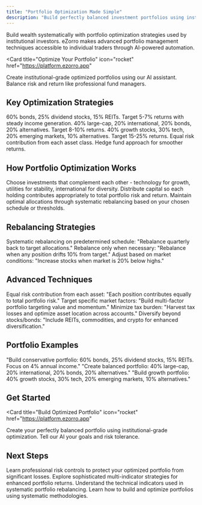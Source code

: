 ```yaml
---
title: "Portfolio Optimization Made Simple"
description: "Build perfectly balanced investment portfolios using institutional-grade optimization strategies. Maximize returns while minimizing risk automatically."
---
```


Build wealth systematically with portfolio optimization strategies used by institutional investors. eZorro makes advanced portfolio management techniques accessible to individual traders through AI-powered automation.

<Card
  title="Optimize Your Portfolio"
  icon="rocket"
  href="https://platform.ezorro.app"
>
  Create institutional-grade optimized portfolios using our AI assistant. Balance risk and return like professional fund managers.
</Card>

## Key Optimization Strategies

<CardGroup cols={2}>
  <Card title="Conservative Income" icon="coins">
    60% bonds, 25% dividend stocks, 15% REITs. Target 5-7% returns with steady income generation.
  </Card>
  
  <Card title="Balanced Growth" icon="chart-line">
    40% large-cap, 20% international, 20% bonds, 20% alternatives. Target 8-10% returns.
  </Card>
  
  <Card title="Aggressive Growth" icon="trending-up">
    40% growth stocks, 30% tech, 20% emerging markets, 10% alternatives. Target 15-25% returns.
  </Card>
  
  <Card title="Risk Parity" icon="balance-scale">
    Equal risk contribution from each asset class. Hedge fund approach for smoother returns.
  </Card>
</CardGroup>

## How Portfolio Optimization Works

<Steps>
  <Step title="Asset Selection">
    Choose investments that complement each other - technology for growth, utilities for stability, international for diversity.
  </Step>
  <Step title="Risk Balancing">
    Distribute capital so each holding contributes appropriately to total portfolio risk and return.
  </Step>
  <Step title="Automatic Rebalancing">
    Maintain optimal allocations through systematic rebalancing based on your chosen schedule or thresholds.
  </Step>
</Steps>

## Rebalancing Strategies

<CardGroup cols={3}>
  <Card title="Calendar Rebalancing" icon="calendar">
    Systematic rebalancing on predetermined schedule: "Rebalance quarterly back to target allocations."
  </Card>
  
  <Card title="Threshold Rebalancing" icon="target">
    Rebalance only when necessary: "Rebalance when any position drifts 10% from target."
  </Card>
  
  <Card title="Tactical Rebalancing" icon="chart-line">
    Adjust based on market conditions: "Increase stocks when market is 20% below highs."
  </Card>
</CardGroup>

## Advanced Techniques

<CardGroup cols={2}>
  <Card title="Risk Parity" icon="balance-scale">
    Equal risk contribution from each asset: "Each position contributes equally to total portfolio risk."
  </Card>
  
  <Card title="Factor Investing" icon="filter">
    Target specific market factors: "Build multi-factor portfolio targeting value and momentum."
  </Card>
  
  <Card title="Tax Optimization" icon="receipt">
    Minimize tax burden: "Harvest tax losses and optimize asset location across accounts."
  </Card>
  
  <Card title="Alternative Assets" icon="coins">
    Diversify beyond stocks/bonds: "Include REITs, commodities, and crypto for enhanced diversification."
  </Card>
</CardGroup>

## Portfolio Examples

<Steps>
  <Step title="Conservative Income (5-7% returns)">
    "Build conservative portfolio: 60% bonds, 25% dividend stocks, 15% REITs. Focus on 4% annual income."
  </Step>
  <Step title="Balanced Growth (8-10% returns)">
    "Create balanced portfolio: 40% large-cap, 20% international, 20% bonds, 20% alternatives."
  </Step>
  <Step title="Aggressive Growth (15-25% returns)">
    "Build growth portfolio: 40% growth stocks, 30% tech, 20% emerging markets, 10% alternatives."
  </Step>
</Steps>

## Get Started

<Card
  title="Build Optimized Portfolio"
  icon="rocket"
  href="https://platform.ezorro.app"
>
  Create your perfectly balanced portfolio using institutional-grade optimization. Tell our AI your goals and risk tolerance.
</Card>

## Next Steps

<CardGroup cols={2}>
  <Card
    title="Risk Management"
    icon="shield"
    href="/trading-strategies/risk-management"
  >
    Learn professional risk controls to protect your optimized portfolio from significant losses.
  </Card>
  <Card
    title="Advanced Strategies"
    icon="brain"
    href="/trading-strategies/advanced-strategies"
  >
    Explore sophisticated multi-indicator strategies for enhanced portfolio returns.
  </Card>
  <Card
    title="Technical Analysis"
    icon="chart-line"
    href="/technical/indicators"
  >
    Understand the technical indicators used in systematic portfolio rebalancing.
  </Card>
  <Card
    title="Strategy Construction"
    icon="hammer"
    href="/technical/strategy-construction"
  >
    Learn how to build and optimize portfolios using systematic methodologies.
  </Card>
</CardGroup>